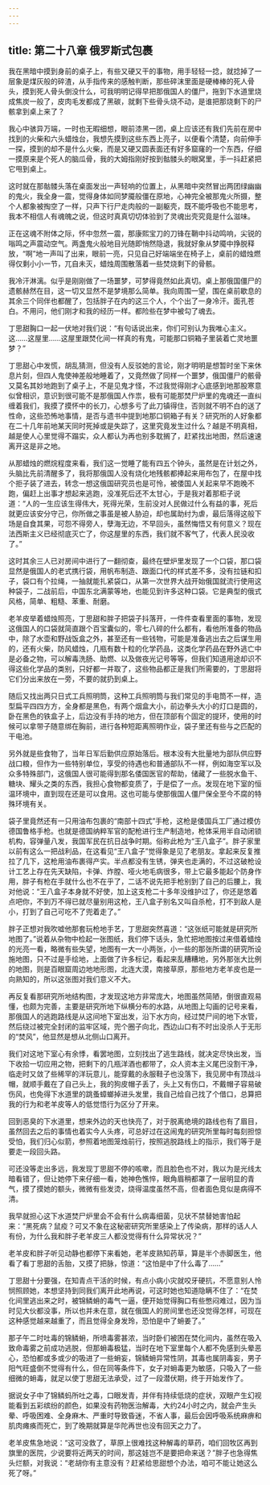 ```yaml
---
---
---
```

title: 第二十八章 俄罗斯式包裹
---




我在黑暗中摸到身前的桌子上，有些又硬又干的事物，用手轻轻一捻，就捻掉了一层象是煤灰般的碎渣，从手指传来的感触判断，那些碎沫里面是硬棒棒的死人骨头，摸到死人骨头倒没什么，可我明明记得早把那俄国人的僵尸，拖到下水道里烧成焦炭一般了，皮肉毛发都成了黑碳，就剩下些骨头烧不动，是谁把那烧剩下的尸骸拿到桌上来了？

我心中骇异万端，一时也无暇细想，眼前漆黑一团，桌上应该还有我们先前在房中找到的火柴和六头蜡烛台，我想先摸到这些东西上亮子，以便看个清楚，向前伸手一探，摸到的却不是什么火柴，而是又硬又圆表面还有好多窟窿的一个东西，仔细一摸原来是个死人的脑瓜骨，我的大姆指刚好按到骷髅头的眼窝里，手一抖赶紧把它甩到桌上。

这时就在那骷髅头落在桌面发出一声轻响的位置上，从黑暗中突然冒出两团绿幽幽的鬼火，我全身一震，觉得身体如同梦魇般僵在原地，心神完全被那鬼火所摄，整个人都象被掏空了一样，只声下行尸走肉般的一副躯壳，既不能呼吸也不能思考，我本不相信人有魂魄之说，但这时真真切切体验到了灵魂出壳究竟是什么滋味。

正在这魂不附体之际，怀中忽然一震，那康熙宝刀的刀锋在鞘中抖动鸣响，尖锐的嗡鸣之声震动空气。两盏鬼火般地目光随即悄然隐退，我就好象从梦魇中挣脱释放，“啊”地一声叫了出来，眼前一亮，只见自己好端端坐在椅子上，桌前的蜡烛燃得仅剩小小一节，兀自未灭，蜡烛周围散落着一些焚烧剩下的骨骸。

我冷汗淋漓。似乎是刚刚做了一场噩梦，可梦得竟然如此真切。桌上那俄国僵尸的遗骸赫然在目，这一切又显然不是梦境那么简单。我向周围一望，围在桌前歇息的其余三个同伴也都醒了，包括胖子在内的这三个人，个个出了一身冷汗。面孔苍白。不用问，他们刚才和我的经历一样。都险些在梦中被勾了魂去。

丁思甜胸口一起一伏地对我们说：“有句话说出来，你们可别认为我唯心主义。这……这屋里……这屋里跟焚化间一样真的有鬼，可能那口铜箱子里装着亡灵地噩梦？”

丁思甜心中发慌，胡乱猜测，但没有人反驳她的言论，刚才明明是想暂时坐下来休息片刻，但四人鬼使神差般地睡着了，又竟然做了同样一个噩梦，俄国僵尸的骸骨又莫名其妙地跑到了桌子上，不是见鬼才怪，不过我觉得刚才心底感到地那股寒意似曾相识，意识到很可能不是那俄国人作祟，极有可能那焚尸炉里的鬼魂还一直纠缠着我们，我摸了摸怀中的长刀，心想多亏了此刀镇得住，否则就不明不白的送了性命，这些恐怖地事情，是否与遗书中提到地那口铜箱子有关？研究所的人好象都在二十几年前地某天同时死掉或是失踪了，这里究竟发生过什么？越是不明真相，越是使人心里觉得不蹋实，众人都认为再也别多耽搁了，赶紧找出地图，然后速速离开这是非之地。

从那蜡烛的燃烷程度来看，我们这一觉睡了能有四五个钟头，虽然是在计划之外，头脑比先前清醒多了，我将那俄国人没有烧化地残骸都捧起来用布包了，在屋中找个拒子装了进去，转念一想这俄国研究员也是可怜，被倭国人关起来早不跑晚不跑，偏赶上出事才想起来逃跑，没准死后还不太甘心，于是我对着那柜子说道：“人的一生应该生得伟大，死得光荣，生前没对人民做过什么有益的事，死后就更应该安分守己，你所做之事虽是被人胁迫，却也属助纣为虐，最后落得这般下场是自食其果，可怨不得旁人，孽海无边，不早回头，虽然悔悟又有何意义？现在法西斯主义已经彻底灭亡了，你这屋里的东西，我们就不客气了，代表人民没收了。”

这时其余三人已对房间中进行了一翻彻查，最终在壁炉里发现了一个口袋，那口袋显然是俄国人的老式携行袋，用帆布制造、跟面口代的样式差不多，没有拉链和扣子，袋口有个拉绳，一抽就能扎紧袋口，从第一次世界大战开始俄国就流行使用这种袋子，二战前后，中国东北满蒙等地，也能见到许多这种口袋。它是典型的俄式风格，简单、粗糙、苯重、耐磨。

老羊皮举着蜡烛照亮，丁思甜和胖子把袋子抖落开，一件件查看里面的事物，发现这俄国人的口袋就简直跟个百宝囊似的，零七八碎的什么都有，看他所准备的物品中，除了水壶和野战饭盒之外，甚至还有一些钱物，可能是准备逃出去之后谋生用的，还有火柴，防风蜡烛，几瓶有数十粒的化学药品，这类化学药品在野外逃亡中是必备之物，可以解毒洗肠、助燃、以及做夜光记号等等，但我们知道用途却识不得这些化学品的类别，只好都一并取了，这些物品都正是我们所需要的，丁思甜将它们分出来放在一旁，不要的就扔到桌上。

随后又找出两只日式工兵照明筒，这种工兵照明筒与我们常见的手电筒不一样，造型扁平四四方方，全身都是黑色，有两个烟盒大小，前边拳头大小的灯口是圆的，卧在黑色的铁盒子上，后边没有手持的地方，但在顶部有个固定的提环，使用的时候可以拿带子随意绑在胸前，进行各种短距离照明作业，袋子里还有些与之匹配的干电池。

另外就是些食物了，当年日军后勤供应原始落后。根本没有大批量地为部队供应野战口粮，但作为一些特别单位，享受的待遇也和普通部队不一样，例如海空军以及众多特殊部门，这俄国人很可能得到那名倭国医官的帮助，储藏了一些脱水鱼干、糖块、耀头之类的东西，我担心食物都变质了，于是偿了一点。发现在地下室的恒温环境中，直到现在还是可以食用。这也可能与使那俄国人僵尸保全至今不腐的特殊环境有关。

袋子里竟然还有一只用油布包裹的“南部十四式”手枪，这枪是倭国兵工厂通过模仿德国鲁格手枪。也就是德国纳粹军官的配枪进行生产制造地，枪体采用半自动闭锁机构，容弹量八发，我国军民在抗日战争时期。俗称此枪为“王八盒子”。胖子家里以前有这么一把战利品，在这看见“王八盒子”觉得象是见了老朋友。拿起来反复推拉了几下，这枪用油布裹得产实。半点都没有生锈，弹夹也走满的，不过这破枪设计工艺上存在先天缺陷，卡弹、炸膛、哑火地毛病很多，带上它最多能起个防身作用，胖子有枪在手就什么也不在乎了，二话不说先把手枪别到了自己的后腰上，我对他说：“王八盒子本身就不好使，加上这支枪二十多年没维护过了，你还是悠着点吧你，不到万不得已就尽量别用这枪，王八盒子别名又叫自杀枪，打不到敌人是小，打到了自己可吃不了兜着走了。”

胖子正想对我吹嘘他那套玩枪地手艺，丁思甜突然喜道：“这张纸可能就是研究所地图了。”说着从杂物中检起一张图纸，我们停下话头，急忙把地图按过来借着蜡烛的光亮一看，略微有些失望，地图有一大一小两张，小一些的那张所谓的研究所设施地图，只不过是手绘地，上面做了许多标记，看起来乱糟糟地，另外那张大比例的地图，则是百眼窟周边地地形图，北连大漠，南接草原，那些地方老羊皮也是一向熟知的，所以这张图对我们意义不大。

再反复看那研究所地结构图，才发现这地方非常庞大，地图虽然简陋，倒很直观易懂，也颇为完善，主要是研究所地下纵横分布的水路，从地图上勾画的记号来看，那俄国人的逃跑路线是从这间地下室出发，沿下水方向，经过焚尸间的地下水管，然后绕过被完全封闭的监牢区域，兜个圈子向北，西边山口有不时出没杀人于无形的“焚风”，他显然是想从北侧山口离开。

我们对这地下室心有余悸，看罢地图，立刻找出了逃生路线，就决定尽快出发，当下收拾一切应用之物，把剩下的几瓶洋酒也都带了，众人资本主义尾巴没割干净，临走时又敛了些稀罕的洋玩意儿，能穿戴的永服鞋子也没落下，我见房中有顶战斗帽，就顺手戴在了自己头上，我的狗皮帽子丢了，头上又有伤口，不戴帽子容易破伤风，也免得下水道里的跳蚤蟑螂掉进头发里，我自己给自己找了个借口，总算把我的行为和老羊皮等人的低觉悟行为区分了开来。

回到恶臭的下水道里，想来外边的天也快亮了，对于脱离绝境的路线也有了眉目，虽然回去之后的事情也着实今人头疼，可总好过在这闹鬼的研究所里每时每刻担惊受怕，我们归心似箭，参照着地图笼烛前行，按照逃脱路线上的指示，我们等于是要走一段回头路。

可还没等走出多远，我发现丁思甜不停的咳嗽，而且脸色也不对，我以为是光线太暗看错了，但让她停下来仔细一看，她神色憔悴，眼角眉稍都罩了一层明显的青气，摸了摸她的额头，微微有些发烫，烧得温度虽然不高，但者面色竞似是病得不清。

我早就担心这下水道焚尸炉里会不会有什么病毒细菌，见状不禁替她害怕起来：“黑死病？鼠疫？可又不象在这秘密研究所里感染上了传染病，那样的话人人有份，为什么我和胖子老羊皮三人都没觉得有什么异常状况？”

老羊皮和胖子听见动静也都停下来看她，老羊皮熟知药草，算是半个赤脚医生，他看了看丁思甜的舌胎，又摸了把脉，惊道：“这怕是中了什么毒了……”

丁思甜十分要强，在知青点干活的时候，有点小病小灾就咬牙硬抗，不愿意别人怜悯照顾她，本想坚持到同我们离开此地再说，可这时她也知道隐瞒不住了：“在焚化间里逃出来之时，被锦鳞蚦的毒气一逼，便开始觉得胸口有些憋闷难过，因为当时见大伙都没事，所以也并未在意，就在俄国人的房间里也还没觉得怎样，可现在这种感觉越来越重了，而且觉得全身发玲，恐怕是中了蚦姜了。”

那子午二时吐毒的锦鳞蚦，所喷毒雾甚浓，当时卧们被困在焚化间内，虽然在吸入致命毒雾之前成功逃脱，但那蚦毒极猛，当时在地下室里每个人都不免感到头晕恶心，恐怕都或多或少的吸进了一些蚦妄，锦鳞蚦异常性阴，其毒也属阴毒妄，男子阳气旺盛倒不觉得有什么，但在同等条件下，女子对蚦毒更为敏感，只吸入了一些细微的蚦毒，就足以使丁思甜无法承受，过了一段潜伏期，终于开始发作了。

据说女子中了锦鳞蚂所吐之毒，口眼发青，并伴有持续低烧的症状，双眼产生幻视能看到五彩缤纷的颜色，如果没有药物医治解毒，大约24小时之内，就会产生头晕、呼吸困难、全身麻木、严重时导致昏迷，不省人事，最后会因呼吸系统麻痹和肌肉瘫痪而死亡，到了晚期就算是华陀再世也没有回天之力了。

老羊皮焦急地说：“这可没救了，草原上很难找这种解毒的草药，咱们回牧区再到旗里的医院，少说要将近两天的时间，那这娃岂不是要把命来送？”胖子也急得焦头烂额，对我说：“老胡你有主意没有？赶紧给思甜想个办法，咱可不能让她这么死了呀。”